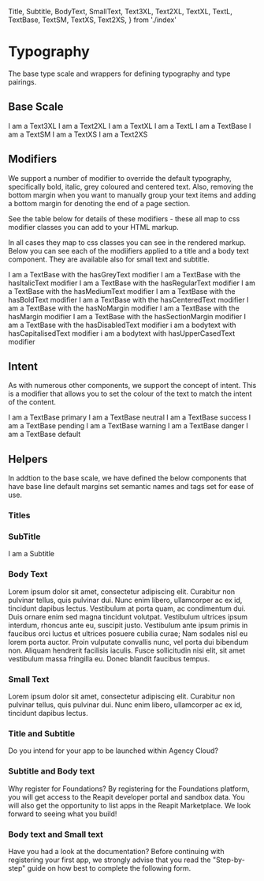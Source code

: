   Title,
  Subtitle,
  BodyText,
  SmallText,
  Text3XL,
  Text2XL,
  TextXL,
  TextL,
  TextBase,
  TextSM,
  TextXS,
  Text2XS,
} from './index'

<Meta title="Typography" component={Title} />

# Typography

The base type scale and wrappers for defining typography and type pairings.

## Base Scale

<Canvas>
  <Story name="Base Scale">
    <Text3XL>I am a Text3XL</Text3XL>
    <Text2XL>I am a Text2XL</Text2XL>
    <TextXL>I am a TextXL</TextXL>
    <TextL>I am a TextL</TextL>
    <TextBase>I am a TextBase</TextBase>
    <TextSM>I am a TextSM</TextSM>
    <TextXS>I am a TextXS</TextXS>
    <Text2XS>I am a Text2XS</Text2XS>
  </Story>
</Canvas>

<RenderHtmlMarkup component="Typography" story="Base Scale" />

## Modifiers

We support a number of modifier to override the default typography, specifically bold, italic, grey coloured and centered text. Also, removing the bottom margin when you want to manually group your text items and adding a bottom margin for denoting the end of a page section.

See the table below for details of these modifiers - these all map to css modifier classes you can add to your HTML markup.

<ArgsTable of={TextBase} />

In all cases they map to css classes you can see in the rendered markup. Below you can see each of the modiifiers applied to a title and a body text component. They are available also for small text and subtitle.

<Canvas>
  <Story name="Typography Modifiers">
    <TextBase hasGreyText>I am a TextBase with the hasGreyText modifier</TextBase>
    <TextBase hasItalicText>I am a TextBase with the hasItalicText modifier</TextBase>
    <TextBase hasRegularText>I am a TextBase with the hasRegularText modifier</TextBase>
    <TextBase hasMediumText>I am a TextBase with the hasMediumText modifier</TextBase>
    <TextBase hasBoldText>I am a TextBase with the hasBoldText modifier</TextBase>
    <TextBase hasCenteredText>I am a TextBase with the hasCenteredText modifier</TextBase>
    <TextBase hasNoMargin>I am a TextBase with the hasNoMargin modifier</TextBase>
    <TextBase hasMargin>I am a TextBase with the hasMargin modifier</TextBase>
    <TextBase hasSectionMargin>I am a TextBase with the hasSectionMargin modifier</TextBase>
    <TextBase hasDisabledText>I am a TextBase with the hasDisabledText modifier</TextBase>
    <TextBase hasCapitalisedText>i am a bodytext with hasCapitalisedText modifier</TextBase>
    <TextBase hasUpperCasedText>i am a bodytext with hasUpperCasedText modifier</TextBase>
  </Story>
</Canvas>

<RenderHtmlMarkup component="Typography" story="Typography Modifiers" />

## Intent

As with numerous other components, we support the concept of intent. This is a modifier that allows you to set the colour of the text to match the intent of the content.

<Canvas>
  <Story name="Intent">
    <TextBase intent="primary">I am a TextBase primary</TextBase>
    <TextBase intent="neutral">I am a TextBase neutral</TextBase>
    <TextBase intent="success">I am a TextBase success</TextBase>
    <TextBase intent="pending">I am a TextBase pending</TextBase>
    <TextBase intent="warning">I am a TextBase warning</TextBase>
    <TextBase intent="danger">I am a TextBase danger</TextBase>
    <TextBase intent="default">I am a TextBase default</TextBase>
  </Story>
</Canvas>

<RenderHtmlMarkup component="Typography" story="Intent" />

## Helpers

In addtion to the base scale, we have defined the below components that have base line default margins set semantic names and tags set for ease of use.

### Titles

<Canvas>
  <Story name="Title">
    <Title>I am a Title</Title>
  </Story>
</Canvas>

<RenderHtmlMarkup component="Typography" story="Title" />

### SubTitle

<Canvas>
  <Story name="Subtitle">
    <Subtitle>I am a Subtitle</Subtitle>
  </Story>
</Canvas>

<RenderHtmlMarkup component="Typography" story="Subtitle" />

### Body Text

<Canvas>
  <Story name="Body Text">
    <BodyText>
      Lorem ipsum dolor sit amet, consectetur adipiscing elit. Curabitur non pulvinar tellus, quis pulvinar dui. Nunc
      enim libero, ullamcorper ac ex id, tincidunt dapibus lectus. Vestibulum at porta quam, ac condimentum dui. Duis
      ornare enim sed magna tincidunt volutpat. Vestibulum ultrices ipsum interdum, rhoncus ante eu, suscipit justo.
      Vestibulum ante ipsum primis in faucibus orci luctus et ultrices posuere cubilia curae; Nam sodales nisl eu lorem
      porta auctor. Proin vulputate convallis nunc, vel porta dui bibendum non. Aliquam hendrerit facilisis iaculis.
      Fusce sollicitudin nisi elit, sit amet vestibulum massa fringilla eu. Donec blandit faucibus tempus.
    </BodyText>
  </Story>
</Canvas>

<RenderHtmlMarkup component="Typography" story="Body Text" />

### Small Text

<Canvas>
  <Story name="Small Text">
    <SmallText>
      Lorem ipsum dolor sit amet, consectetur adipiscing elit. Curabitur non pulvinar tellus, quis pulvinar dui. Nunc
      enim libero, ullamcorper ac ex id, tincidunt dapibus lectus.
    </SmallText>
  </Story>
</Canvas>

<RenderHtmlMarkup component="Typography" story="Small Text" />

### Title and Subtitle

<Canvas>
  <Story name="Title and Subtitle">
    <Title>Create a New App</Title>
    <Subtitle>Do you intend for your app to be launched within Agency Cloud?</Subtitle>
  </Story>
</Canvas>

<RenderHtmlMarkup component="Typography" story="Title and Subtitle" />

### Subtitle and Body text

<Canvas>
  <Story name="Subtitle and Body text">
    <Subtitle>Why register for Foundations?</Subtitle>
    <BodyText>
      By registering for the Foundations platform, you will get access to the Reapit developer portal and sandbox data.
      You will also get the opportunity to list apps in the Reapit Marketplace. We look forward to seeing what you
      build!
    </BodyText>
  </Story>
</Canvas>

<RenderHtmlMarkup component="Typography" story="Subtitle and Body text" />

### Body text and Small text

<Canvas>
  <Story name="Body text and Small text">
    <BodyText>Have you had a look at the documentation?</BodyText>
    <SmallText>
      Before continuing with registering your first app, we strongly advise that you read the "Step-by-step" guide on
      how best to complete the following form.
    </SmallText>
  </Story>
</Canvas>

<RenderHtmlMarkup component="Typography" story="Body text and Small text" />
